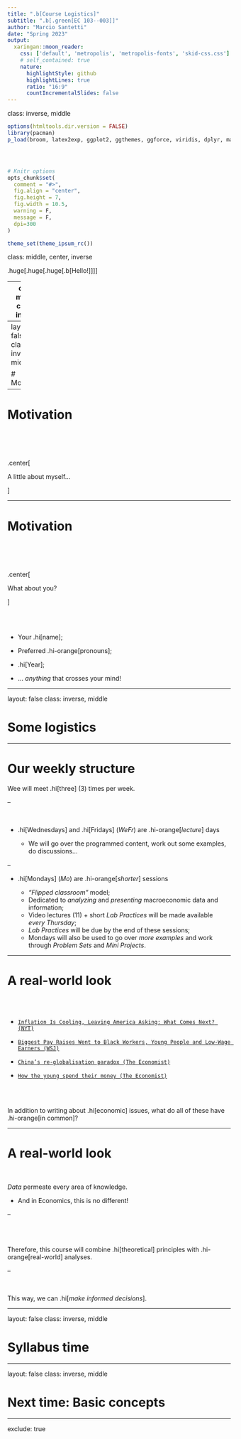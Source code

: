 ```yaml
---
title: ".b[Course Logistics]"
subtitle: ".b[.green[EC 103--003]]"
author: "Marcio Santetti"
date: "Spring 2023"
output:
  xaringan::moon_reader:
    css: ['default', 'metropolis', 'metropolis-fonts', 'skid-css.css']
    # self_contained: true
    nature:
      highlightStyle: github
      highlightLines: true
      ratio: "16:9"
      countIncrementalSlides: false
---
```

class: inverse, middle


```r
options(htmltools.dir.version = FALSE)
library(pacman)
p_load(broom, latex2exp, ggplot2, ggthemes, ggforce, viridis, dplyr, magrittr, knitr, parallel, xaringanExtra, tidyverse, sjPlot, showtext, mathjaxr, ggforce, furrr, kableExtra, wooldridge, hrbrthemes, scales, ggeasy, patchwork)




# Knitr options
opts_chunk$set(
  comment = "#>",
  fig.align = "center",
  fig.height = 7,
  fig.width = 10.5,
  warning = F,
  message = F,
  dpi=300
)

theme_set(theme_ipsum_rc())

```

class: middle, center, inverse

.huge[.huge[.huge[.b[Hello!]]]]



---
class: middle, center, inverse


.huge[.b[Marcio Santetti, Ph.D. (*he/him*)]]

<br>

<img style="border-radius: 30%;" src="jm1_cropped.png" width="150px"/>



[`r fontawesome::fa("envelope")` msantetti@skidmore.edu](mailto:msantetti@skidmore.edu)

---
layout: false
class: inverse, middle

# Motivation

---

# Motivation

<br><br><br>

.center[

A little about myself...

]

---

# Motivation


<br><br><br>

.center[

What about you?


]


<br><br>

- Your .hi[name];

- Preferred .hi-orange[pronouns];

- .hi[Year];

- ... *anything* that crosses your mind!


---

layout: false
class: inverse, middle

# Some logistics

---

# Our weekly structure

Wee will meet .hi[three] (3) times per week.

--

<br>

- .hi[Wednesdays] and .hi[Fridays] (*WeFr*) are .hi-orange[*lecture*] days

  - We will go over the programmed content, work out some examples, do discussions...
  
--


- .hi[Mondays] (*Mo*) are .hi-orange[*shorter*] sessions

  - *"Flipped classroom"* model;
  - Dedicated to *analyzing* and *presenting* macroeconomic data and information;
  - Video lectures (11) + short *Lab Practices* will be made available *every Thursday*;
  - *Lab Practices* will be due by the end of these sessions;
  - Mondays will also be used to go over *more examples* and work through *Problem Sets* and *Mini Projects*.

---

# A real-world look

<br><br>

- [`Inflation Is Cooling, Leaving America Asking: What Comes Next? (NYT)`](https://archive.is/20230123141834/https://www.nytimes.com/2023/01/23/business/economy/inflation-turning-point.html)

- [`Biggest Pay Raises Went to Black Workers, Young People and Low-Wage Earners (WSJ)`](https://archive.is/4eSMD)

- [`China’s re-globalisation paradox (The Economist)`](https://archive.is/20230122144610/https://www.economist.com/finance-and-economics/2023/01/19/chinas-re-globalisation-paradox#selection-593.0-593.32)

- [`How the young spend their money (The Economist)`](https://archive.is/20230120163713/https://www.economist.com/business/2023/01/16/how-the-young-spend-their-money)


<br><br>

In addition to writing about .hi[economic] issues, what do all of these have .hi-orange[in common]?


---

# A real-world look

<br>

*Data* permeate every area of knowledge.

  - And in Economics, this is no different!
  
--

<br><br>

Therefore, this course will combine .hi[theoretical] principles with .hi-orange[real-world] analyses.

--

<br>

This way, we can .hi[*make informed decisions*].

---

layout: false
class: inverse, middle

# Syllabus time

---

layout: false
class: inverse, middle

# Next time: Basic concepts


---
exclude: true

